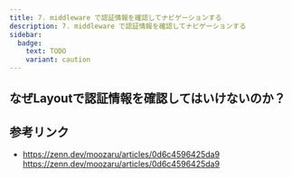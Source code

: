 ```yaml
---
title: 7. middleware で認証情報を確認してナビゲーションする
description: 7. middleware で認証情報を確認してナビゲーションする
sidebar:
  badge:
    text: TODO
    variant: caution
---
```



## なぜLayoutで認証情報を確認してはいけないのか？

## 参考リンク

- https://zenn.dev/moozaru/articles/0d6c4596425da9 https://zenn.dev/moozaru/articles/0d6c4596425da9
